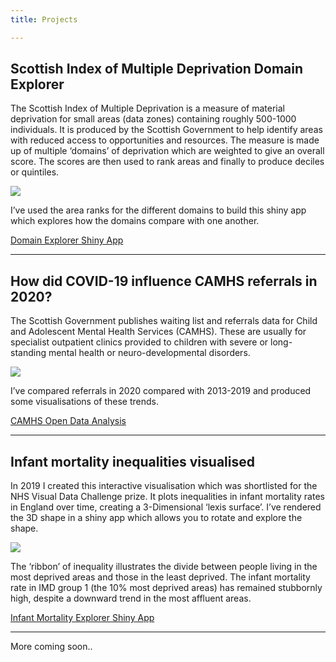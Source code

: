 ---
title: Projects

---

## Scottish Index of Multiple Deprivation Domain Explorer

The Scottish Index of Multiple Deprivation is a measure of material deprivation for small areas (data zones) containing roughly 500-1000 individuals. It is produced by the Scottish Government to help identify areas with reduced access to opportunities and resources. The measure is made up of multiple 'domains' of deprivation which are weighted to give an overall score. The scores are then used to rank areas and finally to produce deciles or quintiles.

::: {.column-margin}
![](simd domains.jpg)
:::

I've used the area ranks for the different domains to build this shiny app which explores how the domains compare with one another.

<a href="https://willball.shinyapps.io/simd_domain_explorer/" target="_blank">Domain Explorer Shiny App</a>

----

## How did COVID-19 influence CAMHS referrals in 2020?

The Scottish Government publishes waiting list and referrals data for Child and Adolescent Mental Health Services (CAMHS). These are usually for specialist outpatient clinics provided to children with severe or long-standing mental health or neuro-developmental disorders.

::: {.column-margin}
![](camhs open data.jpg)
:::

I've compared referrals in 2020 compared with 2013-2019 and produced some visualisations of these trends.

<a href="https://will-ball.github.io/CAMHS/" target="_blank">CAMHS Open Data Analysis</a>

----

## Infant mortality inequalities visualised

In 2019 I created this interactive visualisation which was shortlisted for the NHS Visual Data Challenge prize. It plots inequalities in infant mortality rates in England over time, creating a 3-Dimensional 'lexis surface'. I've rendered the 3D shape in a shiny app which allows you to rotate and explore the shape.

::: {.column-margin}
![](infant mortality.jpg)
:::

The 'ribbon' of inequality illustrates the divide between people living in the most deprived areas and those in the least deprived. The infant mortality rate in IMD group 1 (the 10% most deprived areas) has remained stubbornly high, despite a downward trend in the most affluent areas.

<a href="https://willball.shinyapps.io/InfMortExp/" target="_blank">Infant Mortality Explorer Shiny App</a>

----

More coming soon..